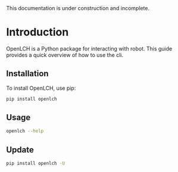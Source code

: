 
<Callout type="warning" emoji="⚠️">
This documentation is under construction and incomplete.
</Callout>

# Introduction

OpenLCH is a Python package for interacting with robot. This guide provides a quick overview of how to use the cli.

## Installation

To install OpenLCH, use pip:
```bash
pip install openlch
```

## Usage
```bash
openlch --help
```

## Update

```bash
pip install openlch -U
```
